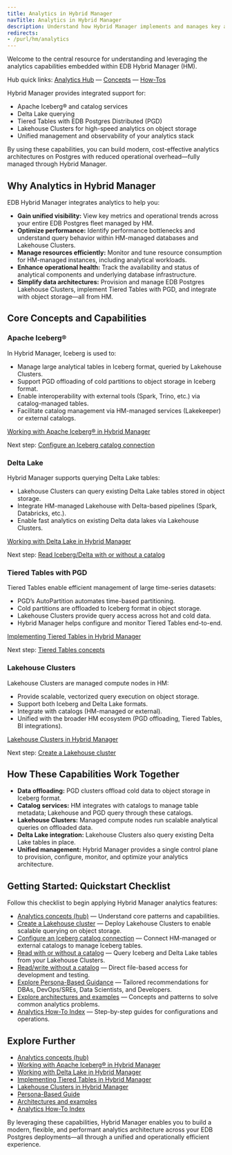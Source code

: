 ```yaml
---
title: Analytics in Hybrid Manager
navTitle: Analytics in Hybrid Manager
description: Understand how Hybrid Manager implements and manages key analytics capabilities and technologies for EDB Postgres deployments.
redirects:
- /purl/hm/analytics
---
```


Welcome to the central resource for understanding and leveraging the analytics capabilities embedded within EDB Hybrid Manager (HM).

Hub quick links: [Analytics Hub](/edb-postgres-ai/1.3/analytics/) — [Concepts](/edb-postgres-ai/1.3/analytics/analytics-concepts) — [How-Tos](/edb-postgres-ai/1.3/analytics#how-tos-runbook-aligned)

Hybrid Manager provides integrated support for:

- Apache Iceberg® and catalog services
- Delta Lake querying
- Tiered Tables with EDB Postgres Distributed (PGD)
- Lakehouse Clusters for high-speed analytics on object storage
- Unified management and observability of your analytics stack

By using these capabilities, you can build modern, cost-effective analytics architectures on Postgres with reduced operational overhead—fully managed through Hybrid Manager.

## Why Analytics in Hybrid Manager

EDB Hybrid Manager integrates analytics to help you:

- **Gain unified visibility:** View key metrics and operational trends across your entire EDB Postgres fleet managed by HM.
- **Optimize performance:** Identify performance bottlenecks and understand query behavior within HM-managed databases and Lakehouse Clusters.
- **Manage resources efficiently:** Monitor and tune resource consumption for HM-managed instances, including analytical workloads.
- **Enhance operational health:** Track the availability and status of analytical components and underlying database infrastructure.
- **Simplify data architectures:** Provision and manage EDB Postgres Lakehouse Clusters, implement Tiered Tables with PGD, and integrate with object storage—all from HM.

## Core Concepts and Capabilities

### Apache Iceberg®

In Hybrid Manager, Iceberg is used to:

- Manage large analytical tables in Iceberg format, queried by Lakehouse Clusters.
- Support PGD offloading of cold partitions to object storage in Iceberg format.
- Enable interoperability with external tools (Spark, Trino, etc.) via catalog-managed tables.
- Facilitate catalog management via HM-managed services (Lakekeeper) or external catalogs.

[Working with Apache Iceberg® in Hybrid Manager](./iceberg)

Next step: [Configure an Iceberg catalog connection](/edb-postgres-ai/1.3/analytics/how-to-iceberg-reads-writes-with-catalog)

### Delta Lake

Hybrid Manager supports querying Delta Lake tables:

- Lakehouse Clusters can query existing Delta Lake tables stored in object storage.
- Integrate HM-managed Lakehouse with Delta-based pipelines (Spark, Databricks, etc.).
- Enable fast analytics on existing Delta data lakes via Lakehouse Clusters.

[Working with Delta Lake in Hybrid Manager](./delta_lake)

Next step: [Read Iceberg/Delta with or without a catalog](/edb-postgres-ai/1.3/analytics/how-to-lakehouse-read-with-without-catalog)

### Tiered Tables with PGD

Tiered Tables enable efficient management of large time-series datasets:

- PGD’s AutoPartition automates time-based partitioning.
- Cold partitions are offloaded to Iceberg format in object storage.
- Lakehouse Clusters provide query access across hot and cold data.
- Hybrid Manager helps configure and monitor Tiered Tables end-to-end.

[Implementing Tiered Tables in Hybrid Manager](./tiered_tables)

Next step: [Tiered Tables concepts](/edb-postgres-ai/1.3/analytics/tiered_tables)

### Lakehouse Clusters

Lakehouse Clusters are managed compute nodes in HM:

- Provide scalable, vectorized query execution on object storage.
- Support both Iceberg and Delta Lake formats.
- Integrate with catalogs (HM-managed or external).
- Unified with the broader HM ecosystem (PGD offloading, Tiered Tables, BI integrations).

[Lakehouse Clusters in Hybrid Manager](./lakehouse)

Next step: [Create a Lakehouse cluster](/edb-postgres-ai/1.3/analytics/create-lakehouse-cluster.mdx)

## How These Capabilities Work Together

- **Data offloading:** PGD clusters offload cold data to object storage in Iceberg format.
- **Catalog services:** HM integrates with catalogs to manage table metadata; Lakehouse and PGD query through these catalogs.
- **Lakehouse Clusters:** Managed compute nodes run scalable analytical queries on offloaded data.
- **Delta Lake integration:** Lakehouse Clusters also query existing Delta Lake tables in place.
- **Unified management:** Hybrid Manager provides a single control plane to provision, configure, monitor, and optimize your analytics architecture.

## Getting Started: Quickstart Checklist

Follow this checklist to begin applying Hybrid Manager analytics features:

- [Analytics concepts (hub)](/edb-postgres-ai/1.3/analytics/analytics-concepts) — Understand core patterns and capabilities.
- [Create a Lakehouse cluster](/edb-postgres-ai/1.3/analytics/create-lakehouse-cluster.mdx) — Deploy Lakehouse Clusters to enable scalable querying on object storage.
- [Configure an Iceberg catalog connection](/edb-postgres-ai/1.3/analytics/how-to-iceberg-reads-writes-with-catalog) — Connect HM-managed or external catalogs to manage Iceberg tables.
- [Read with or without a catalog](/edb-postgres-ai/1.3/analytics/how-to-lakehouse-read-with-without-catalog) — Query Iceberg and Delta Lake tables from your Lakehouse Clusters.
- [Read/write without a catalog](/edb-postgres-ai/1.3/analytics/how-to-read-write-without-catalog) — Direct file-based access for development and testing.
- [Explore Persona-Based Guidance](/edb-postgres-ai/1.3/analytics/personas.mdx) — Tailored recommendations for DBAs, DevOps/SREs, Data Scientists, and Developers.
- [Explore architectures and examples](/edb-postgres-ai/1.3/analytics/analytics-concepts) — Concepts and patterns to solve common analytics problems.
- [Analytics How-To Index](/edb-postgres-ai/1.3/analytics#how-tos-runbook-aligned) — Step-by-step guides for configurations and operations.

## Explore Further

- [Analytics concepts (hub)](/edb-postgres-ai/1.3/analytics/analytics-concepts)
- [Working with Apache Iceberg® in Hybrid Manager](./iceberg)
- [Working with Delta Lake in Hybrid Manager](./delta_lake)
- [Implementing Tiered Tables in Hybrid Manager](./tiered_tables)
- [Lakehouse Clusters in Hybrid Manager](./lakehouse)
- [Persona-Based Guide](/edb-postgres-ai/1.3/analytics/personas.mdx)
- [Architectures and examples](/edb-postgres-ai/1.3/analytics/analytics-concepts)
- [Analytics How-To Index](/edb-postgres-ai/1.3/analytics#how-tos-runbook-aligned)


By leveraging these capabilities, Hybrid Manager enables you to build a modern, flexible, and performant analytics architecture across your EDB Postgres deployments—all through a unified and operationally efficient experience.
